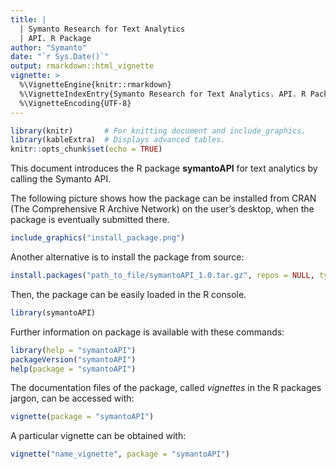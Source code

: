 ```yaml
---
title: |
  | Symanto Research for Text Analytics
  | API. R Package
author: "Symanto"
date: "`r Sys.Date()`" 
output: rmarkdown::html_vignette
vignette: >
  %\VignetteEngine{knitr::rmarkdown}
  %\VignetteIndexEntry{Symanto Research for Text Analytics. API. R Package.}
  %\VignetteEncoding{UTF-8}
---
```


```r
library(knitr)       # For knitting document and include_graphics.
library(kableExtra)  # Displays advanced tables.
knitr::opts_chunk$set(echo = TRUE)
```

This document introduces the R package **symantoAPI** for text analytics by calling the Symanto API. 

The following picture shows how the package can be installed from CRAN (The Comprehensive R Archive Network) on the user's desktop, when the package is eventually submitted there.

```r
include_graphics("install_package.png")
```

Another alternative is to install the package from source:

```r
install.packages("path_to_file/symantoAPI_1.0.tar.gz", repos = NULL, type = "source")
```

Then, the package can be easily loaded in the R console. 

```r
library(symantoAPI) 
```

Further information on package is available with these commands:

```r
library(help = "symantoAPI")
packageVersion("symantoAPI")
help(package = "symantoAPI")
```

The documentation files of the package, called *vignettes* in the R packages jargon, can be accessed with:

```r
vignette(package = "symantoAPI")
```

A particular vignette can be obtained with:

```r
vignette("name_vignette", package = "symantoAPI")
```
